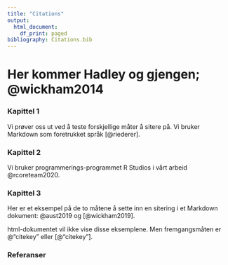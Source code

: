 ```yaml
---
title: "Citations"
output:
  html_document:
    df_print: paged
bibliography: Citations.bib
---
```



# Her kommer Hadley og gjengen; @wickham2014

### Kapittel 1

Vi prøver oss ut ved å teste forskjellige måter å sitere på. Vi bruker Markdown som foretrukket språk [@riederer].

### Kapittel 2

Vi bruker programmerings-programmet R Studios i vårt arbeid @rcoreteam2020.

### Kapittel 3

Her er et eksempel på de to måtene å sette inn en sitering i et Markdown dokument: @aust2019 og [@wickham2019]. 

html-dokumentet vil ikke vise disse eksemplene. Men fremgangsmåten er @"citekey" eller [@"citekey"].


### Referanser

